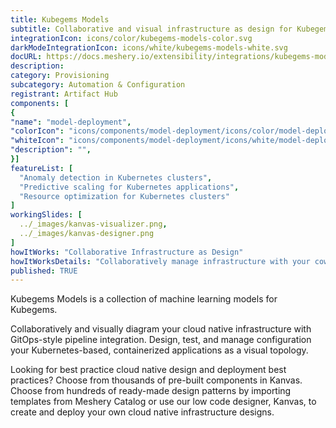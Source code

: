 ```yaml
---
title: Kubegems Models
subtitle: Collaborative and visual infrastructure as design for Kubegems Models
integrationIcon: icons/color/kubegems-models-color.svg
darkModeIntegrationIcon: icons/white/kubegems-models-white.svg
docURL: https://docs.meshery.io/extensibility/integrations/kubegems-models
description: 
category: Provisioning
subcategory: Automation & Configuration
registrant: Artifact Hub
components: [
{
"name": "model-deployment",
"colorIcon": "icons/components/model-deployment/icons/color/model-deployment-color.svg",
"whiteIcon": "icons/components/model-deployment/icons/white/model-deployment-white.svg",
"description": "",
}]
featureList: [
  "Anomaly detection in Kubernetes clusters",
  "Predictive scaling for Kubernetes applications",
  "Resource optimization for Kubernetes clusters"
]
workingSlides: [
  ../_images/kanvas-visualizer.png,
  ../_images/kanvas-designer.png
]
howItWorks: "Collaborative Infrastructure as Design"
howItWorksDetails: "Collaboratively manage infrastructure with your coworkers synchronously sharing the same designs."
published: TRUE
---
```

<p>
Kubegems Models is a collection of machine learning models for Kubegems.
</p>
<p>
    Collaboratively and visually diagram your cloud native infrastructure with GitOps-style pipeline integration. Design, test, and manage configuration your Kubernetes-based, containerized applications as a visual topology.
</p>
<p>
    Looking for best practice cloud native design and deployment best practices? Choose from thousands of pre-built components in Kanvas. Choose from hundreds of ready-made design patterns by importing templates from Meshery Catalog or use our low code designer, Kanvas, to create and deploy your own cloud native infrastructure designs.
</p>
